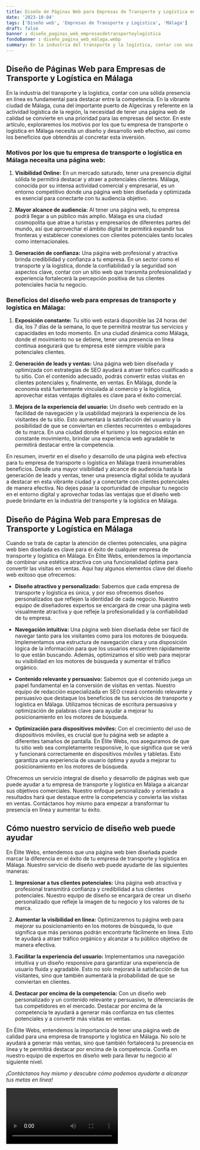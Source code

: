 ```yaml
---
title: Diseño de Páginas Web para Empresas de Transporte y Logística en Málaga
date: '2023-10-04'
tags: ['Diseño web', 'Empresas de Transporte y Logística', 'Málaga']
draft: false
banner : diseño_paginas_web_empresasdetransporteylogística
fondoBanner : diseño_pagina_web_málaga.webp
summary: En la industria del transporte y la logística, contar con una sólida presencia en línea es fundamental para destacar entre la competencia. En la vibrante ciudad de Málaga, cuna del importante puerto de Algeciras y referente en la actividad logística de la región, la necesidad de tener una página web de calidad se convierte en una prioridad para las empresas del sector. En este artículo, exploraremos los motivos por los que tu empresa de transporte o logística en Málaga necesita un diseño y desarrollo web efectivo, así como los beneficios que obtendrás al concretar esta inversión.
---
```


## Diseño de Páginas Web para Empresas de Transporte y Logística en Málaga

En la industria del transporte y la logística, contar con una sólida presencia en línea es fundamental para destacar entre la competencia. En la vibrante ciudad de Málaga, cuna del importante puerto de Algeciras y referente en la actividad logística de la región, la necesidad de tener una página web de calidad se convierte en una prioridad para las empresas del sector. En este artículo, exploraremos los motivos por los que tu empresa de transporte o logística en Málaga necesita un diseño y desarrollo web efectivo, así como los beneficios que obtendrás al concretar esta inversión.

### Motivos por los que tu empresa de transporte o logística en Málaga necesita una página web:

1. **Visibilidad Online:** En un mercado saturado, tener una presencia digital sólida te permitirá destacar y atraer a potenciales clientes. Málaga, conocida por su intensa actividad comercial y empresarial, es un entorno competitivo donde una página web bien diseñada y optimizada es esencial para conectarte con tu audiencia objetivo.

2. **Mayor alcance de audiencia:** Al tener una página web, tu empresa podrá llegar a un público más amplio. Málaga es una ciudad cosmopolita que atrae a turistas y empresarios de diferentes partes del mundo, así que aprovechar el ámbito digital te permitirá expandir tus fronteras y establecer conexiones con clientes potenciales tanto locales como internacionales.

3. **Generación de confianza:** Una página web profesional y atractiva brinda credibilidad y confianza a tu empresa. En un sector como el transporte y la logística, donde la confiabilidad y la seguridad son aspectos clave, contar con un sitio web que transmita profesionalidad y experiencia fortalecerá la percepción positiva de tus clientes potenciales hacia tu negocio.

### Beneficios del diseño web para empresas de transporte y logística en Málaga:

1. **Exposición constante:** Tu sitio web estará disponible las 24 horas del día, los 7 días de la semana, lo que te permitirá mostrar tus servicios y capacidades en todo momento. En una ciudad dinámica como Málaga, donde el movimiento no se detiene, tener una presencia en línea continua asegurará que tu empresa esté siempre visible para potenciales clientes.

2. **Generación de leads y ventas:** Una página web bien diseñada y optimizada con estrategias de SEO ayudará a atraer tráfico cualificado a tu sitio. Con el contenido adecuado, podrás convertir estas visitas en clientes potenciales y, finalmente, en ventas. En Málaga, donde la economía está fuertemente vinculada al comercio y la logística, aprovechar estas ventajas digitales es clave para el éxito comercial.

3. **Mejora de la experiencia del usuario:** Un diseño web centrado en la facilidad de navegación y la usabilidad mejorará la experiencia de los visitantes de tu sitio. Esto aumentará la satisfacción del usuario y la posibilidad de que se conviertan en clientes recurrentes o embajadores de tu marca. En una ciudad donde el turismo y los negocios están en constante movimiento, brindar una experiencia web agradable te permitirá destacar entre la competencia.

En resumen, invertir en el diseño y desarrollo de una página web efectiva para tu empresa de transporte o logística en Málaga traerá innumerables beneficios. Desde una mayor visibilidad y alcance de audiencia hasta la generación de leads y ventas, tener una presencia digital sólida te ayudará a destacar en esta vibrante ciudad y a conectarte con clientes potenciales de manera efectiva. No dejes pasar la oportunidad de impulsar tu negocio en el entorno digital y aprovechar todas las ventajas que el diseño web puede brindarte en la industria del transporte y la logística en Málaga.

<GifSeo />

<Cta />

## Diseño de Página Web para Empresas de Transporte y Logística en Málaga

Cuando se trata de captar la atención de clientes potenciales, una página web bien diseñada es clave para el éxito de cualquier empresa de transporte y logística en Málaga. En Élite Webs, entendemos la importancia de combinar una estética atractiva con una funcionalidad óptima para convertir las visitas en ventas. Aquí hay algunos elementos clave del diseño web exitoso que ofrecemos:

- **Diseño atractivo y personalizado:** Sabemos que cada empresa de transporte y logística es única, y por eso ofrecemos diseños personalizados que reflejen la identidad de cada negocio. Nuestro equipo de diseñadores expertos se encargará de crear una página web visualmente atractiva y que refleje la profesionalidad y la confiabilidad de tu empresa.

- **Navegación intuitiva:** Una página web bien diseñada debe ser fácil de navegar tanto para los visitantes como para los motores de búsqueda. Implementamos una estructura de navegación clara y una disposición lógica de la información para que los usuarios encuentren rápidamente lo que están buscando. Además, optimizamos el sitio web para mejorar su visibilidad en los motores de búsqueda y aumentar el tráfico orgánico.

- **Contenido relevante y persuasivo:** Sabemos que el contenido juega un papel fundamental en la conversión de visitas en ventas. Nuestro equipo de redacción especializada en SEO creará contenido relevante y persuasivo que destaque los beneficios de tus servicios de transporte y logística en Málaga. Utilizamos técnicas de escritura persuasiva y optimización de palabras clave para ayudar a mejorar tu posicionamiento en los motores de búsqueda.

- **Optimización para dispositivos móviles:** Con el crecimiento del uso de dispositivos móviles, es crucial que tu página web se adapte a diferentes tamaños de pantalla. En Élite Webs, nos aseguramos de que tu sitio web sea completamente responsive, lo que significa que se verá y funcionará correctamente en dispositivos móviles y tabletas. Esto garantiza una experiencia de usuario óptima y ayuda a mejorar tu posicionamiento en los motores de búsqueda.

Ofrecemos un servicio integral de diseño y desarrollo de páginas web que puede ayudar a tu empresa de transporte y logística en Málaga a alcanzar sus objetivos comerciales. Nuestro enfoque personalizado y orientado a resultados hará que destaque entre la competencia y convierta las visitas en ventas. Contáctanos hoy mismo para empezar a transformar tu presencia en línea y aumentar tu éxito.

## Cómo nuestro servicio de diseño web puede ayudar

En Élite Webs, entendemos que una página web bien diseñada puede marcar la diferencia en el éxito de tu empresa de transporte y logística en Málaga. Nuestro servicio de diseño web puede ayudarte de las siguientes maneras:

1. **Impresionar a tus clientes potenciales:** Una página web atractiva y profesional transmitirá confianza y credibilidad a tus clientes potenciales. Nuestro equipo de diseño se encargará de crear un diseño personalizado que refleje la imagen de tu negocio y los valores de tu marca.

2. **Aumentar la visibilidad en línea:** Optimizaremos tu página web para mejorar su posicionamiento en los motores de búsqueda, lo que significa que más personas podrán encontrarte fácilmente en línea. Esto te ayudará a atraer tráfico orgánico y alcanzar a tu público objetivo de manera efectiva.

3. **Facilitar la experiencia del usuario:** Implementamos una navegación intuitiva y un diseño responsive para garantizar una experiencia de usuario fluida y agradable. Esto no solo mejorará la satisfacción de tus visitantes, sino que también aumentará la probabilidad de que se conviertan en clientes.

4. **Destacar por encima de la competencia:** Con un diseño web personalizado y un contenido relevante y persuasivo, te diferenciarás de tus competidores en el mercado. Destacar por encima de la competencia te ayudará a generar más confianza en tus clientes potenciales y a convertir más visitas en ventas.

En Élite Webs, entendemos la importancia de tener una página web de calidad para una empresa de transporte y logística en Málaga. No solo te ayudará a generar más ventas, sino que también fortalecerá tu presencia en línea y te permitirá destacar por encima de la competencia. Confía en nuestro equipo de expertos en diseño web para llevar tu negocio al siguiente nivel.

*¡Contáctanos hoy mismo y descubre cómo podemos ayudarte a alcanzar tus metas en línea!*

<Video />

<CtaBot job='Empresas de Transporte y Logística' city='Málaga'/>

<Gmaps query='Málaga+españa+maps' />